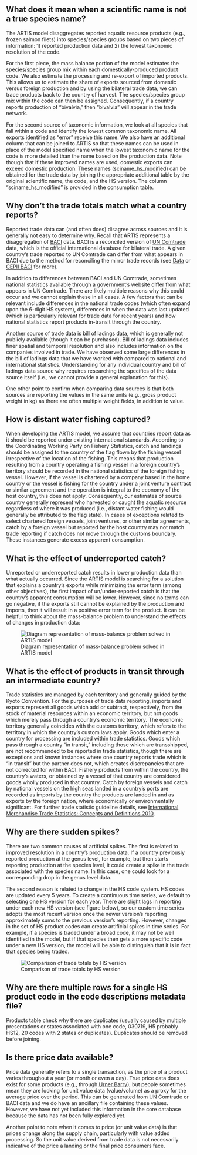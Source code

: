 
## What does it mean when a scientific name is not a true species name? 
The ARTIS model disaggregates reported aquatic resource products (e.g., frozen salmon filets) into species/species groups based on two pieces of information: 1) reported production data and 2) the lowest taxonomic resolution of the code. 

For the first piece, the mass balance portion of the model estimates the species/species group mix within each domestically-produced product code. We also estimate the processing and re-export of imported products. This allows us to estimate the share of exports sourced from domestic versus foreign production and by using the bilateral trade data, we can trace products back to the country of harvest. The species/species group mix within the code can then be assigned. Consequently, if a country  reports production of "bivalvia," then "bivalvia" will appear in the trade network. 

For the second source of taxonomic information, we look at all species that fall within a code and identify the lowest common taxonomic name. All exports identified as "error" receive this name. We also have an additional column that can be joined to ARTIS so that these names can be used in place of the model specified name when the lowest taxonomic name for the code is more detailed than the name based on the production data. Note though that if these improved names are used, domestic exports can exceed domestic production. These names (sciname_hs_modified) can be obtained for the trade data by joining the appropriate additional table by the original scientific name, the code, and the HS version. The column "sciname_hs_modified" is provided in the consumption table. 

## Why don't the trade totals match what a country reports? 
Reported trade data can (and often does) disagree across sources and it is generally not easy to determine why. Recall that ARTIS represents a disaggregation of [BACI](http://www.cepii.fr/cepii/en/bdd_modele/bdd_modele_item.asp?id=37) data. BACI is a reconciled version of [UN Comtrade](https://comtradeplus.un.org/) data, which is the official international database for bilateral trade. A given country's trade reported to UN Comtrade can differ from what appears in BACI due to the method for reconciling the mirror trade records (see [Data](artis-our-model/data-inputs.qmd) or [CEPII BACI](http://www.cepii.fr/cepii/en/bdd_modele/bdd_modele_item.asp?id=37) for more). 

In addition to differences between BACI and UN Comtrade, sometimes national statistics available through a government's website differ from what appears in UN Comtrade. There are likely multiple reasons why this could occur and we cannot explain these in all cases. A few factors that can be relevant include differences in the national trade codes (which often expand upon the 6-digit HS system), differences in when the data was last updated (which is particularly relevant for trade data for recent years) and how national statistics report products in-transit through the country. 

Another source of trade data is bill of ladings data, which is generally not publicly available (though it can be purchased). Bill of ladings data includes finer spatial and temporal resolution and also includes information on the companies involved in trade. We have observed some large differences in the bill of ladings data that we have worked with compared to national and international statistics. Understanding for any individual country and bill of ladings data source why requires researching the specifics of the data source itself (i.e., we cannot provide a general explanation for this).

One other point to confirm when comparing data sources is that both sources are reporting the values in the same units (e.g., gross product weight in kg) as there are often multiple weight fields, in addition to value. 

## How is distant water fishing captured? 
When developing the ARTIS model, we assume that countries report data as it should be reported under existing international standards. According to the Coordinating Working Party on Fishery Statistics, catch and landings should be assigned to the country of the flag flown by the fishing vessel irrespective of the location of the fishing. This means that production resulting from a country operating a fishing vessel in a foreign country's territory should be recorded in the national statistics of the foreign fishing vessel. However, if the vessel is chartered by a company based in the home country or the vessel is fishing for the country under a joint venture contract or similar agreement and the operation is integral to the economy of the host country, this does not apply. Consequently, our estimates of source country generally represent who harvested or caught the aquatic resource regardless of where it was produced (i.e., distant water fishing would generally be attributed to the flag state). In cases of exceptions related to select chartered foreign vessels, joint ventures, or other similar agreements, catch by a foreign vessel but reported by the host country may not match trade reporting if catch does not move through the customs boundary. These instances generate excess apparent consumption. 

## What is the effect of underreported catch? 
Unreported or underreported catch results in lower production data than what actually occurred. Since the ARTIS model is searching for a solution that explains a country's exports while minimizing the error term (among other objectives), the first impact of un/under-reported catch is that the country's apparent consumption will be lower. However, since no terms can go negative, if the exports still cannot be explained by the production and imports, then it will result in a positive error term for the product. It can be helpful to think about the mass-balance problem to understand the effects of changes in production data:

![Diagram representation of mass-balance problem solved in ARTIS model](images/artis_method_V4-02.png)

## What is the effect of products in transit through an intermediate country?
Trade statistics are managed by each territory and generally guided by the Kyoto Convention. For the purposes of trade data reporting, imports and exports represent all goods which add or subtract, respectively, from the stock of material resources within an economic territory, but not goods which merely pass through a country’s economic territory. The economic territory generally coincides with the customs territory, which refers to the territory in which the country’s custom laws apply. Goods which enter a country for processing are included within trade statistics. Goods which pass through a country “in transit,” including those which are transshipped, are not recommended to be reported in trade statistics, though there are exceptions and known instances where one country reports trade which is “in transit” but the partner does not, which creates discrepancies that are not corrected for within BACI. Fishery products from within the country, the country’s waters, or obtained by a vessel of that country are considered goods wholly produced in that country. Catch by foreign vessels and catch by national vessels on the high seas landed in a country’s ports are recorded as imports by the country the products are landed in and as exports by the foreign nation, where economically or environmentally significant. For further trade statistic guideline details, see [International Merchandise Trade Statistics: Concepts and Definitions 2010](https://unstats.un.org/unsd/trade/eg-imts/IMTS%202010%20(English).pdf).

## Why are there sudden spikes?
There are two common causes of artificial spikes. The first is related to improved resolution in a country's production data. If a country previously reported production at the genus level, for example, but then starts reporting production at the species level, it could create a spike in the trade associated with the species name. In this case, one could look for a corresponding drop in the genus level data. 

The second reason is related to change in the HS code system. HS codes are updated every 5 years. To create a continuous time series, we default to selecting one HS version for each year. There are slight lags in reporting under each new HS version (see figure below), so our custom time series adopts the most recent version once the newer version's reporting approximately sums to the previous version's reporting. However, changes in the set of HS product codes can create artificial spikes in time series. For example, if a species is traded under a broad code, it may not be well identified in the model, but if that species then gets a more specific code under a new HS version, the model will be able to distinguish that it is in fact that species being traded. 

![Comparison of trade totals by HS version](images/si_fig7_compare_hsversions.png)

## Why are there multiple rows for a single HS product code in the code descriptions metadata file? 
Products table check why there are duplicates (usually caused by multiple presentations or states associated with one code, 030719, H5 probably HS12, 20 codes with 2 states or duplicates). Duplicates should be removed before joining. 

## Is there price data available? 
Price data generally refers to a single transaction, as the price of a product varies throughout a year (or month or even a day). True price data does exist for some products (e.g., through [Urner Barry](https://www.urnerbarry.com/Markets#seafood)), but people sometimes mean they are looking for unit value data (value/volume) as a proxy for the average price over the period. This can be generated from UN Comtrade or BACI data and we do have an ancillary file containing these values. However, we have not yet included this information in the core database because the data has not been fully explored yet. 

Another point to note when it comes to price (or unit value data) is that prices change along the supply chain, particularly with value added processing. So the unit value derived from trade data is not necessarily indicative of the price a landing or the final price consumers face. 
